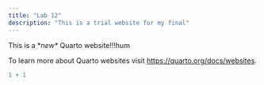 ```yaml
---
title: "Lab 12"
description: "This is a trial website for my final"
---
```


This is a \**new\** Quarto website!!!hum

To learn more about Quarto websites visit <https://quarto.org/docs/websites>.

```r
1 + 1
```
